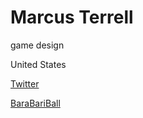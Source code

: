 # Marcus Terrell

<Skills>

game design

</Skills>

<Location>

United States

</Location>

<Personal>

[Twitter]()

</Personal>



<Games>

[BaraBariBall](http://barabariball.com/)

</Games>
